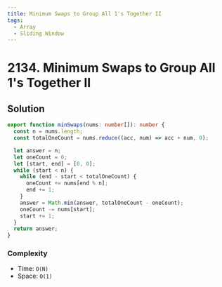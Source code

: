 ```yaml
---
title: Minimum Swaps to Group All 1's Together II
tags:
  - Array
  - Sliding Window
---
```


# 2134. Minimum Swaps to Group All 1's Together II

<Badges>
  <LevelBadge level="medium" />
  <TopicBadge name="Array" slug="array" />
  <TopicBadge name="Sliding Window" slug="sliding-window" />
</Badges>

## Solution

```typescript filename="solution.ts" copy
export function minSwaps(nums: number[]): number {
  const n = nums.length;
  const totalOneCount = nums.reduce((acc, num) => acc + num, 0);

  let answer = n;
  let oneCount = 0;
  let [start, end] = [0, 0];
  while (start < n) {
    while (end - start < totalOneCount) {
      oneCount += nums[end % n];
      end += 1;
    }
    answer = Math.min(answer, totalOneCount - oneCount);
    oneCount -= nums[start];
    start += 1;
  }
  return answer;
}
```

### Complexity

- Time: `O(N)`
- Space: `O(1)`

<ProblemLink
  codingSite="leetcode"
  href="https://leetcode.com/problems/minimum-swaps-to-group-all-1s-together-ii"
  title="Minimum Swaps to Group All 1's Together II"
/>
